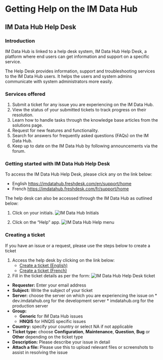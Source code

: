 # Getting Help on the IM Data Hub {#trouble}

## IM Data Hub Help Desk

### Introduction
IM Data Hub is linked to a help desk system, IM Data Hub Help Desk, a platform where end users can get information and support on a specific service.

The Help Desk provides information, support and troubleshooting services to the IM Data Hub users. It helps the users and system admins communicate with system administrators more easily.

### Services offered
1.	Submit a ticket for any issue you are experiencing on the IM Data Hub.
2.	View the status of your submitted tickets to track progress on their resolution.  
3.	Learn how to handle tasks through the knowledge base articles from the solutions page.
4.	Request for new features and functionality.
5.	Search for answers for frequently asked questions (FAQs) on the IM Data Hub.
6.	Keep up to date on the IM Data Hub by following announcements via the forum.

### Getting started with IM Data Hub Help Desk
To access the IM Data Hub Help Desk, please click any on the link below:

* English [https://imdatahub.freshdesk.com/en/support/home](https://imdatahub.freshdesk.com/en/support/home)
* French [https://imdatahub.freshdesk.com/fr/support/home](https://imdatahub.freshdesk.com/fr/support/home)

The help desk can also be accessed through the IM Data Hub as outlined below:

1. Click on your initials.
![IM Data Hub Initials](images/initials.png)

2. Click on the "Help" app.
![IM Data Hub Help menu](images/help-menu.png)

### Creating a ticket

If you have an issue or a request, please use the steps below to create a ticket

1. Access the help desk by clicking on the link below:
    * [Create a ticket (English)](https://imdatahub.freshdesk.com/en/support/tickets/new)
    * [Create a ticket (French)](https://imdatahub.freshdesk.com/fr/support/tickets/new)
2. Fill in the ticket details as per the form:
![IM Data Hub Help Desk ticket](images/ticket.png)
* **Requester:** Enter your email address
* **Subject:** Write the subject of your ticket
* **Server:** choose the server on which you are experiencing the issue on
        * dev.imdatahub.org for the development server
        * imdatahub.org for the production server
* **Group:**
    * **Generic** for IM Data Hub issues
    * **HNQIS** for HNQIS specific issues
* **Country:** specify your country or select NA if not applicable
* **Ticket type:** choose **Configuration**, **Maintenance**, **Question**, **Bug** or **Other** depending on the ticket type
* **Description:** Please describe your issue in detail
* **Attach a file:** Please use this to upload relevant files or screenshots to assist in resolving the issue
